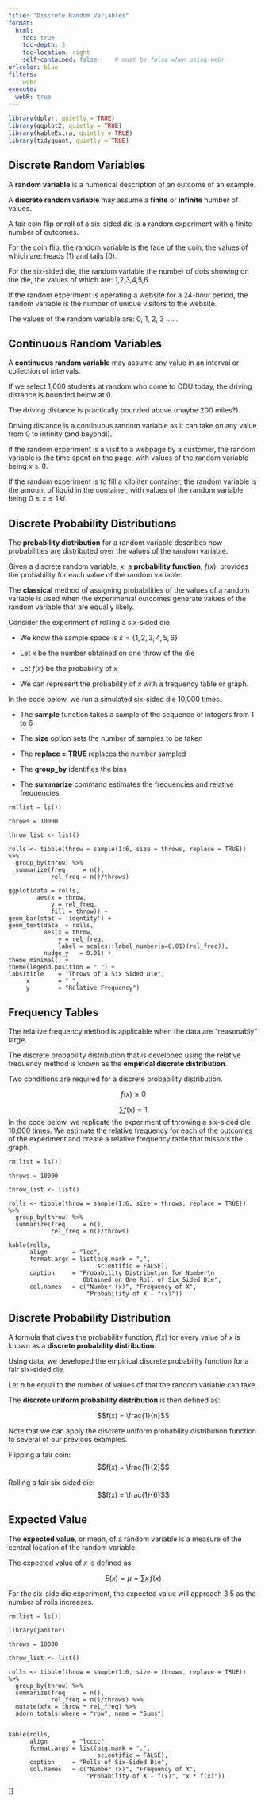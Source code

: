 ```yaml
---
title: "Discrete Random Variables"
format:
  html:
    toc: true
    toc-depth: 3
    toc-location: right
    self-contained: false     # must be false when using webr
urlcolor: blue
filters:
  - webr
execute:
  webR: true
---
```


```r

library(dplyr, quietly = TRUE)
library(ggplot2, quietly = TRUE)
library(kableExtra, quietly = TRUE)
library(tidyquant, quietly = TRUE)

```

## Discrete Random Variables

A **random variable** is a numerical description of an outcome of an example.

A **discrete random variable** may assume a **finite** or **infinite** number of values.

A fair coin flip or roll of a six-sided die is a random experiment with a finite number of outcomes.

For the coin flip, the random variable is the face of the coin, the values of which are: heads (1) and tails (0).

For the six-sided die, the random variable the number of dots showing on the die, the values of which are: 1,2,3,4,5,6.

If the random experiment is operating a website for a 24-hour period, the random variable is the number of unique visitors to the website.

The values of the random variable are: 0, 1, 2, 3 ......

## Continuous Random Variables

A **continuous random variable** may assume any value in an interval or collection of intervals.

If we select 1,000 students at random who come to ODU today, the driving distance is bounded below at 0.

The driving distance is practically bounded above (maybe 200 miles?).

Driving distance is a continuous random variable as it can take on any value from 0 to infinity (and beyond!).

If the random experiment is a visit to a webpage by a customer, the random variable is the time spent on the page, with values of the random variable being $x \ge 0$.

If the random experiment is to fill a kiloliter container, the random variable is the amount of liquid in the container, with values of the random variable being $0 \le x \le 1\, kl$.

## Discrete Probability Distributions

The **probability distribution** for a random variable describes how probabilities are distributed over the values of the random variable.

Given a discrete random variable, $x$, a **probability function**, $f(x)$, provides the probability for each value of the random variable.

The **classical** method of assigning probabilities of the values of a random variable is used when the experimental outcomes generate values of the random variable that are equally likely.

Consider the experiment of rolling a six-sided die.

-   We know the sample space is $s = \{1, 2, 3, 4, 5, 6\}$

-   Let $x$ be the number obtained on one throw of the die

-   Let $f(x)$ be the probability of $x$

-   We can represent the probability of $x$ with a frequency table or graph.

In the code below, we run a simulated six-sided die 10,000 times.

-   The **sample** function takes a sample of the sequence of integers from 1 to 6

-   The **size** option sets the number of samples to be taken

-   The **replace = TRUE** replaces the number sampled

-   The **group_by** identifies the bins

-   The **summarize** command estimates the frequencies and relative frequencies

```webr-r

rm(list = ls())

throws = 10000

throw_list <- list()

rolls <- tibble(throw = sample(1:6, size = throws, replace = TRUE)) %>%
  group_by(throw) %>%
  summarize(freq     = n(),
            rel_freq = n()/throws)

ggplot(data = rolls,
        aes(x = throw,
            y = rel_freq,
            fill = throw)) +
geom_bar(stat = 'identity') +
geom_text(data  = rolls,
          aes(x = throw,
              y = rel_freq,
              label = scales::label_number(a=0.01)(rel_freq)),
          nudge_y   = 0.01) +
theme_minimal() +
theme(legend.position = " ") +
labs(title    = "Throws of a Six Sided Die",
     x        = " ",
     y        = "Relative Frequency")
```

## Frequency Tables

The relative frequency method is applicable when the data are "reasonably" large.

The discrete probability distribution that is developed using the relative frequency method is known as the **empirical discrete distribution**.

Two conditions are required for a discrete probability distribution.

$$f(x) \ge 0$$

$$\sum f(x) = 1$$ In the code below, we replicate the experiment of throwing a six-sided die 10,000 times. We estimate the relative frequency for each of the outcomes of the experiment and create a relative frequency table that missors the graph.

```webr-r

rm(list = ls())

throws = 10000

throw_list <- list()

rolls <- tibble(throw = sample(1:6, size = throws, replace = TRUE)) %>%
  group_by(throw) %>%
  summarize(freq     = n(),
            rel_freq = n()/throws)

kable(rolls,
      align       = "lcc", 
      format.args = list(big.mark = ",", 
                         scientific = FALSE),
      caption     = "Probability Distribution for Number\n
                     Obtained on One Roll of Six Sided Die",
      col.names   = c("Number (x)", "Frequency of X", 
                      "Probability of X - f(x)"))
```

## Discrete Probability Distribution

A formula that gives the probability function, $f(x)$ for every value of $x$ is known as a **discrete probability distribution**.

Using data, we developed the empirical discrete probability function for a fair six-sided die.

Let $n$ be equal to the number of values of that the random variable can take.

The **discrete uniform probability distribution** is then defined as:

$$f(x) = \frac{1}{n}$$

Note that we can apply the discrete uniform probability distribution function to several of our previous examples.

Flipping a fair coin: $$f(x) = \frac{1}{2}$$

Rolling a fair six-sided die: $$f(x) = \frac{1}{6}$$

## Expected Value

The **expected value**, or mean, of a random variable is a measure of the central location of the random variable.

The expected value of $x$ is defined as

$$E(x) = \mu = \sum x \, f(x)$$

For the six-side die experiment, the expected value will approach 3.5 as the number of rolls increases.

```webr-r

rm(list = ls())

library(janitor)

throws = 10000

throw_list <- list()

rolls <- tibble(throw = sample(1:6, size = throws, replace = TRUE)) %>%
  group_by(throw) %>%
  summarize(freq     = n(),
            rel_freq = n()/throws) %>%
  mutate(xfx = throw * rel_freq) %>%
  adorn_totals(where = "row", name = "Sums")


kable(rolls,
      align       = "lcccc", 
      format.args = list(big.mark = ",", 
                         scientific = FALSE),
      caption     = "Rolls of Six-Sided Die",
      col.names   = c("Number (x)", "Frequency of X", 
                      "Probability of X - f(x)", "x * f(x)")) 
```

\]\]
